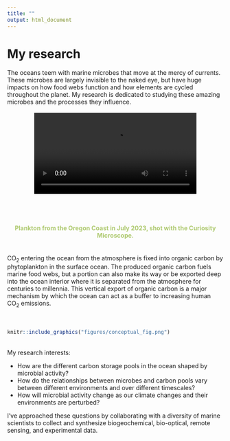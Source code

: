 ```yaml
---
title: ""
output: html_document
---
```


# My research

The oceans teem with marine microbes that move at the mercy of currents. These microbes are largely invisible to the naked eye, but have huge impacts on how food webs function and how elements are cycled throughout the planet. My research is dedicated to studying these amazing microbes and the processes they influence.
\
\
<center>![](movies/or_coast_plankton_jul2023.mp4){ width=75% }</center>
\
\
\
<center><h4 style="font-size: 14px; color: #AEC96F"> Plankton from the Oregon Coast in July 2023, shot with the Curiosity Microscope. </h4></center>
\
CO~2~ entering the ocean from the atmosphere is fixed into organic carbon by phytoplankton in the surface ocean. The produced organic carbon fuels marine food webs, but a portion can also make its way or be exported deep into the ocean interior where it is separated from the atmosphere for centuries to millennia. This vertical export of organic carbon is a major mechanism by which the ocean can act as a buffer to increasing human CO~2~ emissions. 
\
\
\
```r
knitr::include_graphics("figures/conceptual_fig.png")
```
\
My research interests: 

- How are the different carbon storage pools in the ocean shaped by microbial activity? 
- How do the relationships between microbes and carbon pools vary between different environments and over different timescales? 
- How will microbial activity change as our climate changes and their environments are perturbed?

I’ve approached these questions by collaborating with a diversity of marine scientists to collect and synthesize biogeochemical, bio-optical, remote sensing, and experimental data.



